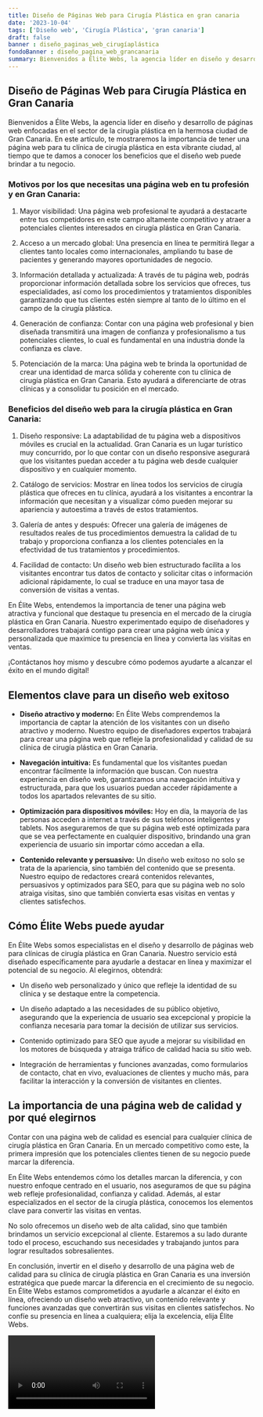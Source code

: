 ```yaml
---
title: Diseño de Páginas Web para Cirugía Plástica en gran canaria
date: '2023-10-04'
tags: ['Diseño web', 'Cirugía Plástica', 'gran canaria']
draft: false
banner : diseño_paginas_web_cirugíaplástica
fondoBanner : diseño_pagina_web_grancanaria
summary: Bienvenidos a Élite Webs, la agencia líder en diseño y desarrollo de páginas web enfocadas en el sector de la cirugía plástica en la hermosa ciudad de Gran Canaria. En este artículo, te mostraremos la importancia de tener una página web para tu clínica de cirugía plástica en esta vibrante ciudad, al tiempo que te damos a conocer los beneficios que el diseño web puede brindar a tu negocio.
---
```


## Diseño de Páginas Web para Cirugía Plástica en Gran Canaria

Bienvenidos a Élite Webs, la agencia líder en diseño y desarrollo de páginas web enfocadas en el sector de la cirugía plástica en la hermosa ciudad de Gran Canaria. En este artículo, te mostraremos la importancia de tener una página web para tu clínica de cirugía plástica en esta vibrante ciudad, al tiempo que te damos a conocer los beneficios que el diseño web puede brindar a tu negocio.

### Motivos por los que necesitas una página web en tu profesión y en Gran Canaria:

1. Mayor visibilidad: Una página web profesional te ayudará a destacarte entre tus competidores en este campo altamente competitivo y atraer a potenciales clientes interesados en cirugía plástica en Gran Canaria.

2. Acceso a un mercado global: Una presencia en línea te permitirá llegar a clientes tanto locales como internacionales, ampliando tu base de pacientes y generando mayores oportunidades de negocio.

3. Información detallada y actualizada: A través de tu página web, podrás proporcionar información detallada sobre los servicios que ofreces, tus especialidades, así como los procedimientos y tratamientos disponibles garantizando que tus clientes estén siempre al tanto de lo último en el campo de la cirugía plástica.

4. Generación de confianza: Contar con una página web profesional y bien diseñada transmitirá una imagen de confianza y profesionalismo a tus potenciales clientes, lo cual es fundamental en una industria donde la confianza es clave.

5. Potenciación de la marca: Una página web te brinda la oportunidad de crear una identidad de marca sólida y coherente con tu clínica de cirugía plástica en Gran Canaria. Esto ayudará a diferenciarte de otras clínicas y a consolidar tu posición en el mercado.

### Beneficios del diseño web para la cirugía plástica en Gran Canaria:

1. Diseño responsive: La adaptabilidad de tu página web a dispositivos móviles es crucial en la actualidad. Gran Canaria es un lugar turístico muy concurrido, por lo que contar con un diseño responsive asegurará que los visitantes puedan acceder a tu página web desde cualquier dispositivo y en cualquier momento.

2. Catálogo de servicios: Mostrar en línea todos los servicios de cirugía plástica que ofreces en tu clínica, ayudará a los visitantes a encontrar la información que necesitan y a visualizar cómo pueden mejorar su apariencia y autoestima a través de estos tratamientos.

3. Galería de antes y después: Ofrecer una galería de imágenes de resultados reales de tus procedimientos demuestra la calidad de tu trabajo y proporciona confianza a los clientes potenciales en la efectividad de tus tratamientos y procedimientos.

4. Facilidad de contacto: Un diseño web bien estructurado facilita a los visitantes encontrar tus datos de contacto y solicitar citas o información adicional rápidamente, lo cual se traduce en una mayor tasa de conversión de visitas a ventas.

En Élite Webs, entendemos la importancia de tener una página web atractiva y funcional que destaque tu presencia en el mercado de la cirugía plástica en Gran Canaria. Nuestro experimentado equipo de diseñadores y desarrolladores trabajará contigo para crear una página web única y personalizada que maximice tu presencia en línea y convierta las visitas en ventas.

¡Contáctanos hoy mismo y descubre cómo podemos ayudarte a alcanzar el éxito en el mundo digital!

<GifSeo />

<Cta />

## Elementos clave para un diseño web exitoso

- **Diseño atractivo y moderno:** En Élite Webs comprendemos la importancia de captar la atención de los visitantes con un diseño atractivo y moderno. Nuestro equipo de diseñadores expertos trabajará para crear una página web que refleje la profesionalidad y calidad de su clínica de cirugía plástica en Gran Canaria.

- **Navegación intuitiva:** Es fundamental que los visitantes puedan encontrar fácilmente la información que buscan. Con nuestra experiencia en diseño web, garantizamos una navegación intuitiva y estructurada, para que los usuarios puedan acceder rápidamente a todos los apartados relevantes de su sitio.

- **Optimización para dispositivos móviles:** Hoy en día, la mayoría de las personas acceden a internet a través de sus teléfonos inteligentes y tablets. Nos aseguraremos de que su página web esté optimizada para que se vea perfectamente en cualquier dispositivo, brindando una gran experiencia de usuario sin importar cómo accedan a ella.

- **Contenido relevante y persuasivo:** Un diseño web exitoso no solo se trata de la apariencia, sino también del contenido que se presenta. Nuestro equipo de redactores creará contenidos relevantes, persuasivos y optimizados para SEO, para que su página web no solo atraiga visitas, sino que también convierta esas visitas en ventas y clientes satisfechos.

## Cómo Élite Webs puede ayudar

En Élite Webs somos especialistas en el diseño y desarrollo de páginas web para clínicas de cirugía plástica en Gran Canaria. Nuestro servicio está diseñado específicamente para ayudarle a destacar en línea y maximizar el potencial de su negocio. Al elegirnos, obtendrá:

- Un diseño web personalizado y único que refleje la identidad de su clínica y se destaque entre la competencia.

- Un diseño adaptado a las necesidades de su público objetivo, asegurando que la experiencia de usuario sea excepcional y propicie la confianza necesaria para tomar la decisión de utilizar sus servicios.

- Contenido optimizado para SEO que ayude a mejorar su visibilidad en los motores de búsqueda y atraiga tráfico de calidad hacia su sitio web.

- Integración de herramientas y funciones avanzadas, como formularios de contacto, chat en vivo, evaluaciones de clientes y mucho más, para facilitar la interacción y la conversión de visitantes en clientes.

## La importancia de una página web de calidad y por qué elegirnos

Contar con una página web de calidad es esencial para cualquier clínica de cirugía plástica en Gran Canaria. En un mercado competitivo como este, la primera impresión que los potenciales clientes tienen de su negocio puede marcar la diferencia.

En Élite Webs entendemos cómo los detalles marcan la diferencia, y con nuestro enfoque centrado en el usuario, nos aseguramos de que su página web refleje profesionalidad, confianza y calidad. Además, al estar especializados en el sector de la cirugía plástica, conocemos los elementos clave para convertir las visitas en ventas.

No solo ofrecemos un diseño web de alta calidad, sino que también brindamos un servicio excepcional al cliente. Estaremos a su lado durante todo el proceso, escuchando sus necesidades y trabajando juntos para lograr resultados sobresalientes.

En conclusión, invertir en el diseño y desarrollo de una página web de calidad para su clínica de cirugía plástica en Gran Canaria es una inversión estratégica que puede marcar la diferencia en el crecimiento de su negocio. En Élite Webs estamos comprometidos a ayudarle a alcanzar el éxito en línea, ofreciendo un diseño web atractivo, un contenido relevante y funciones avanzadas que convertirán sus visitas en clientes satisfechos. No confíe su presencia en línea a cualquiera; elija la excelencia, elija Élite Webs.

<Video />

<CtaBot job='Cirugía Plástica' city='gran canaria'/>

<Gmaps query='gran canaria+españa+maps' />